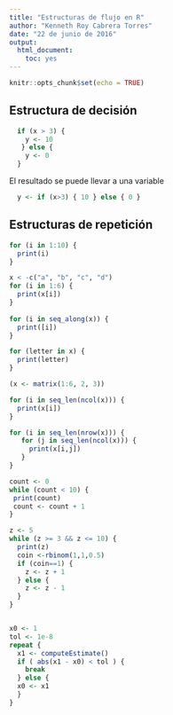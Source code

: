 ```yaml
---
title: "Estructuras de flujo en R"
author: "Kenneth Roy Cabrera Torres"
date: "22 de junio de 2016"
output: 
  html_document: 
    toc: yes
---
```


```r
knitr::opts_chunk$set(echo = TRUE)
```

## Estructura de decisión

```r
  if (x > 3) { 
    y <- 10
   } else { 
    y <- 0
  }
```

El resultado se puede llevar a una variable

```r
  y <- if (x>3) { 10 } else { 0 }
```

## Estructuras de repetición
```r
for (i in 1:10) {
  print(i)
}    
```

```r
x < -c("a", "b", "c", "d")
for (i in 1:6) {
  print(x[i])
}
       
for (i in seq_along(x)) {
  print([i])      
}

for (letter in x) {
  print(letter)
}
```


```r
(x <- matrix(1:6, 2, 3))

for (i in seq_len(ncol(x))) {
  print(x[i])
}  

for (i in seq_len(nrow(x))) {             
   for (j in seq_len(ncol(x))) {
     print(x[i,j])
   }
}
```

```r
count <- 0
while (count < 10) {
 print(count)
 count <- count + 1
}

z <- 5
while (z >= 3 && z <= 10) {
  print(z)
  coin <-rbinom(1,1,0.5)
  if (coin==1) {
    z <- z + 1
  } else {
    z <- z - 1        
  }   
}


x0 <- 1
tol <- 1e-8
repeat {
  x1 <- computeEstimate()
  if ( abs(x1 - x0) < tol ) {
    break
  } else {
  x0 <- x1
  }
}
```


